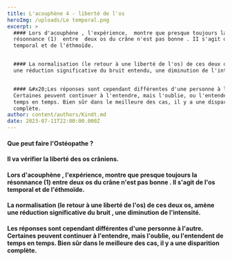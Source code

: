 ```yaml
---
title: L'acouphène 4 - liberté de l'os
heroImg: /uploads/Le temporal.png
excerpt: >
  #### Lors d'acouphène , l'expérience,  montre que presque toujours la
  résonnance (1)  entre  deux os du crâne n'est pas bonne . II s'agit de l'os
  temporal et de l'éthmoïde.


  #### La normalisation (le retour à une liberté de l'os) de ces deux os, amène
  une réduction significative du bruit entendu, une diminution de l'intensité.


  #### &#x20;Les réponses sont cependant différentes d'une personne à l'autre.
  Certaines peuvent continuer à l'entendre, mais l'oublie, ou l'entendent de
  temps en temps. Bien sûr dans le meilleure des cas, il y a une disparition
  complète.
author: content/authors/Kindt.md
date: 2023-07-11T22:00:00.000Z
---
```


#### Que peut faire l'Ostéopathe ?

<Space height={20} />

#### Il va vérifier la liberté des os crâniens.

<Space height={12} />

#### Lors d'acouphène , l'expérience,  montre que presque toujours la résonnance (1)  entre  deux os du crâne n'est pas bonne . II s'agit de l'os temporal et de l'éthmoïde.

<Space height={10} />

#### La normalisation (le retour à une liberté de l'os) de ces deux os, amène une réduction significative du bruit , une diminution de l'intensité.

<Space height={10} />

#### &#x20;Les réponses sont cependant différentes d'une personne à l'autre. Certaines peuvent continuer à l'entendre, mais l'oublie, ou l'entendent de temps en temps. Bien sûr dans le meilleure des cas, il y a une disparition complète.
